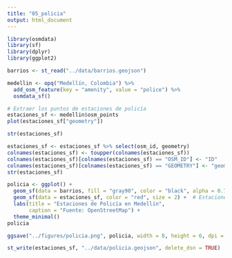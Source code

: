 ```yaml
---
title: "05_policia"
output: html_document
---
```


```r
library(osmdata)
library(sf)
library(dplyr)
library(ggplot2)
```

```r
barrios <- st_read("../data/barrios.geojson")
```


```r
medellin <- opq("Medellín, Colombia") %>%
  add_osm_feature(key = "amenity", value = "police") %>%
  osmdata_sf()

# Extraer los puntos de estaciones de policía
estaciones_sf <- medellin$osm_points
plot(estaciones_sf["geometry"])
```

```r
str(estaciones_sf)
```
```r
estaciones_sf <- estaciones_sf %>% select(osm_id, geometry)
colnames(estaciones_sf) <- toupper(colnames(estaciones_sf))
colnames(estaciones_sf)[colnames(estaciones_sf) == "OSM_ID"] <- "ID"
colnames(estaciones_sf)[colnames(estaciones_sf) == "GEOMETRY"] <- "geometry"
str(estaciones_sf)
```
```r
policia <- ggplot() +
  geom_sf(data = barrios, fill = "gray90", color = "black", alpha = 0.7) +  # Mapa base
  geom_sf(data = estaciones_sf, color = "red", size = 2) +  # Estaciones de policía
  labs(title = "Estaciones de Policía en Medellín",
       caption = "Fuente: OpenStreetMap") +
  theme_minimal()
policia

ggsave("../figures/policia.png", policia, width = 8, height = 6, dpi = 300)
```


```r
st_write(estaciones_sf, "../data/policia.geojson", delete_dsn = TRUE)
```

